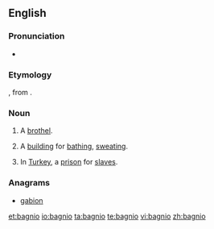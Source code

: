 ==English==

===Pronunciation===
* {{IPA|/ˈbænɪɔ/}}

===Etymology===
{{etyl|it|en}} {{term|bagno|lang=it}}, from {{etyl|la|en}} {{lena}} {{term|balneum|lang=la||bath}}.

===Noun===
{{en-noun}}

# A [[brothel]].
# {{context|obsolete}} A [[building]] for [[bathe|bathing]], [[sweat]]ing.
# {{context|obsolete}} In [[Turkey]], a [[prison]] for [[slave]]s.

===Anagrams===
* [[gabion#English|gabion]]

[[et:bagnio]]
[[io:bagnio]]
[[ta:bagnio]]
[[te:bagnio]]
[[vi:bagnio]]
[[zh:bagnio]]